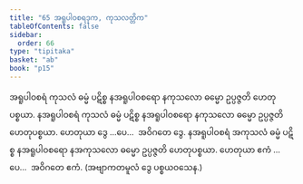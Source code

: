 ```yaml
---
title: "65 အရူပါဝစရဒုက, ကုသလတ္တိက"
tableOfContents: false
sidebar:
  order: 66
type: "tipitaka"
basket: "ab"
book: "p15"
---
```



<DynamicBreadcrumb />

<Division number="74" book="p15" e="ch" v="40" p="235">

<Paragraph number="201" book="p15">
အရူပါဝစရံ ကုသလံ ဓမ္မံ ပဋိစ္စ နအရူပါဝစရော နကုသလော ဓမ္မော ဥပ္ပဇ္ဇတိ ဟေတုပစ္စယာ. နအရူပါဝစရံ ကုသလံ ဓမ္မံ ပဋိစ္စ နအရူပါဝစရော နကုသလော ဓမ္မော ဥပ္ပဇ္ဇတိ ဟေတုပစ္စယာ. ဟေတုယာ ဒွေ …ပေ…  အဝိဂတေ ဒွေ.
</Paragraph>

<Paragraph number="202" book="p15">
နအရူပါဝစရံ အကုသလံ ဓမ္မံ ပဋိစ္စ နအရူပါဝစရော နအကုသလော ဓမ္မော ဥပ္ပဇ္ဇတိ ဟေတုပစ္စယာ. ဟေတုယာ ဧကံ …ပေ…  အဝိဂတေ ဧကံ. (အဗျာကတမူလံ ဒွေ ပစ္စယဝသေန.)
</Paragraph>
</Division>